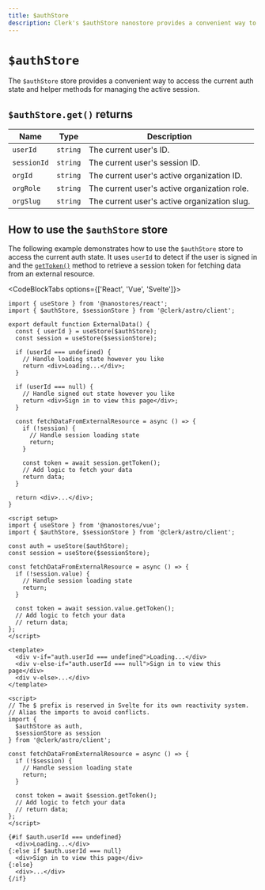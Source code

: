 ```yaml
---
title: $authStore
description: Clerk's $authStore nanostore provides a convenient way to access the current auth state and helper methods for managing the active session.
---
```


# `$authStore`

The `$authStore` store provides a convenient way to access the current auth state and helper methods for managing the active session.

## `$authStore.get()` returns

| Name | Type | Description |
| - | - | - |
| `userId` | `string` | The current user's ID. |
| `sessionId` | `string` | The current user's session ID. |
| `orgId` | `string` | The current user's active organization ID. |
| `orgRole` | `string` | The current user's active organization role. |
| `orgSlug` | `string` | The current user's active organization slug. |

## How to use the `$authStore` store

The following example demonstrates how to use the `$authStore` store to access the current auth state. It uses `userId` to detect if the user is signed in and the [`getToken()`](https://clerk.com/docs/references/javascript/session#get-token) method to retrieve a session token for fetching data from an external resource.

<CodeBlockTabs options={['React', 'Vue', 'Svelte']}>
  ```tsx {{ prettier: false, filename: 'components/external-data.tsx' }}
  import { useStore } from '@nanostores/react';
  import { $authStore, $sessionStore } from '@clerk/astro/client';

  export default function ExternalData() {
    const { userId } = useStore($authStore);
    const session = useStore($sessionStore);

    if (userId === undefined) {
      // Handle loading state however you like
      return <div>Loading...</div>;
    }

    if (userId === null) {
      // Handle signed out state however you like
      return <div>Sign in to view this page</div>;
    }

    const fetchDataFromExternalResource = async () => {
      if (!session) {
        // Handle session loading state
        return;
      }

      const token = await session.getToken();
      // Add logic to fetch your data
      return data;
    }

    return <div>...</div>;
  }
  ```

  ```vue {{ prettier: false, filename: 'components/external-data.vue' }}
  <script setup>
  import { useStore } from '@nanostores/vue';
  import { $authStore, $sessionStore } from '@clerk/astro/client';

  const auth = useStore($authStore);
  const session = useStore($sessionStore);

  const fetchDataFromExternalResource = async () => {
    if (!session.value) {
      // Handle session loading state
      return;
    }

    const token = await session.value.getToken();
    // Add logic to fetch your data
    // return data;
  };
  </script>

  <template>
    <div v-if="auth.userId === undefined">Loading...</div>
    <div v-else-if="auth.userId === null">Sign in to view this page</div>
    <div v-else>...</div>
  </template>
  ```

  ```svelte {{ prettier: false, filename: 'components/external-data.svelte' }}
  <script>
  // The $ prefix is reserved in Svelte for its own reactivity system.
  // Alias the imports to avoid conflicts.
  import {
    $authStore as auth,
    $sessionStore as session
  } from '@clerk/astro/client';

  const fetchDataFromExternalResource = async () => {
    if (!$session) {
      // Handle session loading state
      return;
    }

    const token = await $session.getToken();
    // Add logic to fetch your data
    // return data;
  };
  </script>

  {#if $auth.userId === undefined}
    <div>Loading...</div>
  {:else if $auth.userId === null}
    <div>Sign in to view this page</div>
  {:else}
    <div>...</div>
  {/if}
  ```
</CodeBlockTabs>
